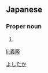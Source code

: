==Japanese==
{{ja-kanjitab|義|隆}}

===Proper noun===
{{ja-pos|proper|よしたか}}

# {{given name|male|lang=ja}}

[[Category:Japanese male given names|よしたか]]

[[li:義隆]]